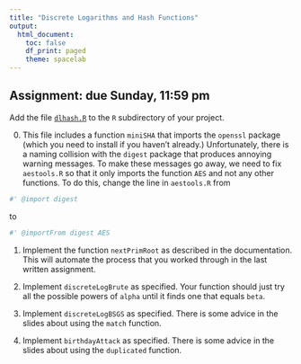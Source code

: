 ```yaml
---
title: "Discrete Logarithms and Hash Functions"
output:
  html_document:
    toc: false
    df_print: paged
    theme: spacelab
---
```


## Assignment: due Sunday, 11:59 pm

Add the file [`dlhash.R`](https://djhunter.github.io/cryptography/R/dlhash.R) to the `R` subdirectory of your project. 

0. This file includes a function `miniSHA` that imports the `openssl` package (which you need to install if you haven't already.) Unfortunately, there is a naming collision with the `digest` package that produces annoying warning messages. To make these messages go away, we need to fix `aestools.R` so that it only imports the function `AES` and not any other functions. To do this, change the line in `aestools.R` from
```r
#' @import digest
```
to
```r
#' @importFrom digest AES
```

1. Implement the function `nextPrimRoot` as described in the documentation. This will automate the process that you worked through in the last written assignment.

2. Implement `discreteLogBrute` as specified. Your function should just try all the possible powers of `alpha` until it finds one that equals `beta`.

3. Implement `discreteLogBSGS` as specified. There is some advice in the slides about using the `match` function.

4. Implement `birthdayAttack` as specified. There is some advice in the slides about using the `duplicated` function.
